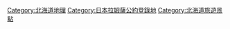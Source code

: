 [[Category:北海道地理|Category:北海道地理]]
[[Category:日本拉姆薩公約登錄地|Category:日本拉姆薩公約登錄地]]
[[Category:北海道旅遊景點|Category:北海道旅遊景點]]